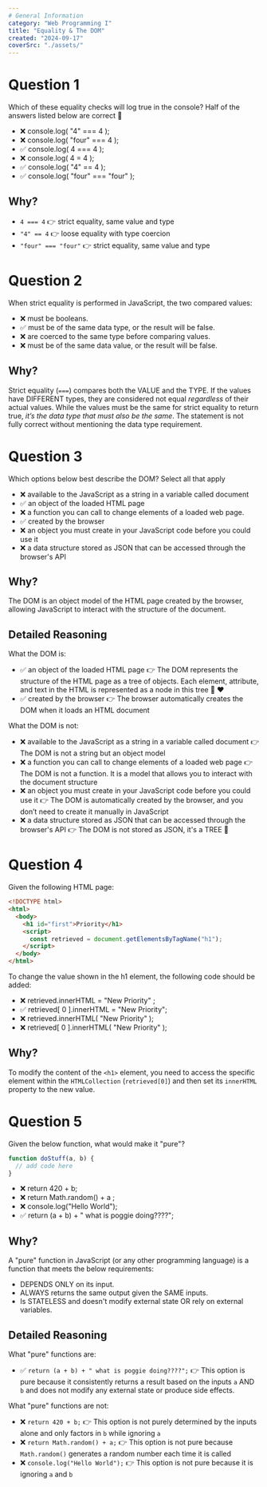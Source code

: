 ```yaml
---
# General Information
category: "Web Programming I"
title: "Equality & The DOM"
created: "2024-09-17"
coverSrc: "./assets/"
---
```


# Question 1

Which of these equality checks will log true in the console? Half of the answers listed below are correct 👀

- ❌ console.log( "4" === 4 );
- ❌ console.log( "four" === 4 );
- ✅ console.log( 4 === 4 );
- ❌ console.log( 4 = 4 );
- ✅ console.log( "4" == 4 );
- ✅ console.log( "four" === "four" );

## Why?

- `4 === 4` 👉 strict equality, same value and type
- `"4" == 4` 👉 loose equality with type coercion
- `"four" === "four"` 👉 strict equality, same value and type

# Question 2

When strict equality is performed in JavaScript, the two compared values:

- ❌ must be booleans.
- ✅ must be of the same data type, or the result will be false.
- ❌ are coerced to the same type before comparing values.
- ❌ must be of the same data value, or the result will be false.

## Why?

Strict equality (`===`) compares both the VALUE and the TYPE. If the values have DIFFERENT types, they are considered not equal _regardless_ of their actual values. While the values must be the same for strict equality to return true, _it’s the data type that must also be the same_. The statement is not fully correct without mentioning the data type requirement.

# Question 3

Which options below best describe the DOM? Select all that apply

- ❌ available to the JavaScript as a string in a variable called document
- ✅ an object of the loaded HTML page
- ❌ a function you can call to change elements of a loaded web page.
- ✅ created by the browser
- ❌ an object you must create in your JavaScript code before you could use it
- ❌ a data structure stored as JSON that can be accessed through the browser's API

## Why?

The DOM is an object model of the HTML page created by the browser, allowing JavaScript to interact with the structure of the document.

## Detailed Reasoning

What the DOM is:

- ✅ an object of the loaded HTML page 👉 The DOM represents the structure of the HTML page as a tree of objects. Each element, attribute, and text in the HTML is represented as a node in this tree 🌳 ❤️
- ✅ created by the browser 👉 The browser automatically creates the DOM when it loads an HTML document

What the DOM is not:

- ❌ available to the JavaScript as a string in a variable called document 👉 The DOM is not a string but an object model
- ❌ a function you can call to change elements of a loaded web page 👉 The DOM is not a function. It is a model that allows you to interact with the document structure
- ❌ an object you must create in your JavaScript code before you could use it 👉 The DOM is automatically created by the browser, and you don’t need to create it manually in JavaScript
- ❌ a data structure stored as JSON that can be accessed through the browser's API 👉 The DOM is not stored as JSON, it's a TREE 🌳

# Question 4

Given the following HTML page:

```html
<!DOCTYPE html>
<html>
  <body>
    <h1 id="first">Priority</h1>
    <script>
      const retrieved = document.getElementsByTagName("h1");
    </script>
  </body>
</html>
```

To change the value shown in the h1 element, the following code should be added:

- ❌ retrieved.innerHTML = "New Priority" ;
- ✅ retrieved[ 0 ].innerHTML = "New Priority";
- ❌ retrieved.innerHTML( "New Priority" );
- ❌ retrieved[ 0 ].innerHTML( "New Priority" );

## Why?

To modify the content of the `<h1>` element, you need to access the specific element within the `HTMLCollection` (`retrieved[0]`) and then set its `innerHTML` property to the new value.

# Question 5

Given the below function, what would make it "pure"?

```js
function doStuff(a, b) {
  // add code here
}
```

- ❌ return 420 + b;
- ❌ return Math.random() + a ;
- ❌ console.log("Hello World");
- ✅ return (a + b) + " what is poggie doing????";

## Why?

A "pure" function in JavaScript (or any other programming language) is a function that meets the below requirements:

- DEPENDS ONLY on its input.
- ALWAYS returns the same output given the SAME inputs.
- Is STATELESS and doesn't modify external state OR rely on external variables.

## Detailed Reasoning

What "pure" functions are:

- ✅ `return (a + b) + " what is poggie doing????";` 👉 This option is pure because it consistently returns a result based on the inputs `a` AND `b` and does not modify any external state or produce side effects.

What "pure" functions are not:

- ❌ `return 420 + b;` 👉 This option is not purely determined by the inputs alone and only factors in `b` while ignoring `a`
- ❌ `return Math.random() + a;` 👉 This option is not pure because `Math.random()` generates a random number each time it is called
- ❌ `console.log("Hello World");` 👉 This option is not pure because it is ignoring `a` and `b`
